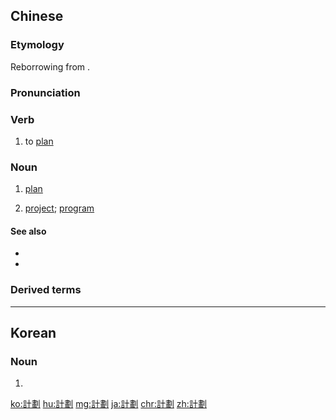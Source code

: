 {{also|計画|计划|計畫}}
==Chinese==
{{zh-forms|s=计划|alt=計畫-usually as a noun}}

===Etymology===
Reborrowing from {{etym|ja|zh}} {{ja-r|計畫|けいかく}}.

===Pronunciation===
{{zh-pron
|m=jìhuà
|ma=zh-jìhuà.ogg
|c=gai3 waak6
|h=pfs=n:kie-va̍k/s:ki-va̍k
|mn=xm,zz,twv:kè-e̍k/qz:kè-hia̍k/twv:kè-he̍k/xm:kè-ōa/zz:kè-oa̍h/tw:kè-ōe
|cat=v,n
}}

===Verb===
{{zh-verb}}

# to [[plan]]

===Noun===
{{zh-noun}}

# [[plan]] {{zh-mw|m:個|m:項}}
#: {{zh-x|計劃 跟不{bu}上 變化。|No '''plan''' can anticipate every possible change.}}
# [[project]]; [[program]] {{zh-mw|m:個|m:項}}

====See also====
* {{zh-l|打算}}
* {{zh-l|規劃}}

===Derived terms===
{{zh-der|保險計劃|計劃單列市|計劃經濟|計劃免疫|計劃生育|計劃生育政策}}

{{zh-cat|Beginning}}

----

==Korean==
{{ko-hanjatab}}

===Noun===
{{ko-noun|hj|hangeul=계획}}

# {{hanja form of|계획|a [[plan]]}}

[[ko:計劃]]
[[hu:計劃]]
[[mg:計劃]]
[[ja:計劃]]
[[chr:計劃]]
[[zh:計劃]]